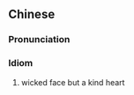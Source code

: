 {{also|面恶心善}}
==Chinese==
{{zh-forms|s=面恶心善}}

===Pronunciation===
{{zh-pron
|m=miàn è xīn shàn
|cat=id
}}

===Idiom===
{{zh-idiom}}

# wicked face but a kind heart